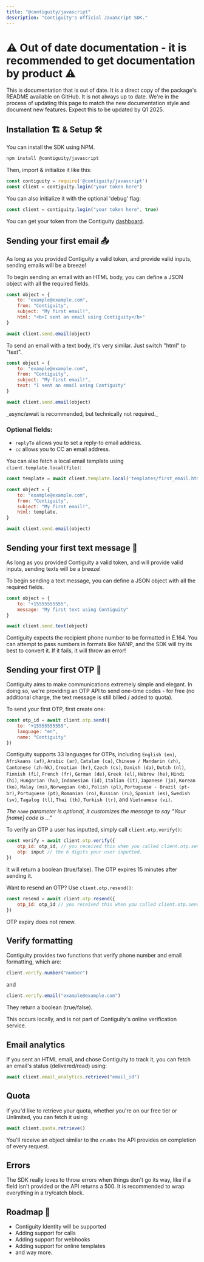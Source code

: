 ```yaml
---
title: "@contiguity/javascript"
description: "Contiguity's official JavaScript SDK."
---
```


# ⚠️ Out of date documentation - it is recommended to get documentation by product ⚠️
<Warning>
    This is documentation that is out of date. It is a direct copy of the package's README available on GitHub. It is not always up to date. 
</Warning>

<Note>
    We're in the process of updating this page to match the new documentation style and document new features. Expect this to be updated by Q1 2025.
</Note>


## Installation 🏗 & Setup 🛠

You can install the SDK using NPM.

```bash
npm install @contiguity/javascript
```

Then, import & initialize it like this:

```javascript
const contiguity = require('@contiguity/javascript')
const client = contiguity.login("your token here")
```

You can also initialize it with the optional 'debug' flag:

```javascript
const client = contiguity.login("your token here", true)
```

You can get your token from the Contiguity [dashboard](https://contiguity.co/dashboard).

## Sending your first email 📤

As long as you provided Contiguity a valid token, and provide valid inputs, sending emails will be a breeze!

To begin sending an email with an HTML body, you can define a JSON object with all the required fields.

```javascript
const object = {
    to: "example@example.com",
    from: "Contiguity",
    subject: "My first email!",
    html: "<b>I sent an email using Contiguity</b>"
}

await client.send.email(object)
```

To send an email with a text body, it's very similar. Just switch "html" to "text".

```javascript
const object = {
    to: "example@example.com",
    from: "Contiguity",
    subject: "My first email!",
    text: "I sent an email using Contiguity"
}

await client.send.email(object)
```

<Note>
_async/await is recommended, but technically not required._
</Note>

### Optional fields:

- `replyTo` allows you to set a reply-to email address.
- `cc` allows you to CC an email address.

You can also fetch a local email template using `client.template.local(file)`:

```javascript
const template = await client.template.local('templates/first_email.html')

const object = {
    to: "example@example.com",
    from: "Contiguity",
    subject: "My first email!",
    html: template,
}

await client.send.email(object)
```

## Sending your first text message 💬

As long as you provided Contiguity a valid token, and will provide valid inputs, sending texts will be a breeze!

To begin sending a text message, you can define a JSON object with all the required fields.

```javascript
const object = {
    to: "+15555555555",
    message: "My first text using Contiguity"
}

await client.send.text(object)
```

<Note>
Contiguity expects the recipient phone number to be formatted in E.164. You can attempt to pass numbers in formats like NANP, and the SDK will try its best to convert it. If it fails, it will throw an error!
</Note>

## Sending your first OTP 🔑

Contiguity aims to make communications extremely simple and elegant. In doing so, we're providing an OTP API to send one-time codes - for free (no additional charge, the text message is still billed / added to quota).

To send your first OTP, first create one:

```javascript
const otp_id = await client.otp.send({ 
    to: "+15555555555", 
    language: "en", 
    name: "Contiguity" 
})
```

Contiguity supports 33 languages for OTPs, including `English (en)`, `Afrikaans (af)`, `Arabic (ar)`, `Catalan (ca)`, `Chinese / Mandarin (zh)`, `Cantonese (zh-hk)`, `Croatian (hr)`, `Czech (cs)`, `Danish (da)`, `Dutch (nl)`, `Finnish (fi)`, `French (fr)`, `German (de)`, `Greek (el)`, `Hebrew (he)`, `Hindi (hi)`, `Hungarian (hu)`, `Indonesian (id)`, `Italian (it)`, `Japanese (ja)`, `Korean (ko)`, `Malay (ms)`, `Norwegian (nb)`, `Polish (pl)`, `Portuguese - Brazil (pt-br)`, `Portuguese (pt)`, `Romanian (ro)`, `Russian (ru)`, `Spanish (es)`, `Swedish (sv)`, `Tagalog (tl)`, `Thai (th)`, `Turkish (tr)`, and `Vietnamese (vi)`.

_The `name` parameter is optional, it customizes the message to say "Your \[name] code is ..."_

To verify an OTP a user has inputted, simply call `client.otp.verify()`:

```javascript
const verify = await client.otp.verify({
    otp_id: otp_id, // you received this when you called client.otp.send(),
    otp: input // the 6 digits your user inputted.
})
```

It will return a boolean (true/false). The OTP expires 15 minutes after sending it.

Want to resend an OTP? Use `client.otp.resend()`:

```javascript
const resend = await client.otp.resend({
    otp_id: otp_id // you received this when you called client.otp.send(),
})
```

OTP expiry does not renew.

## Verify formatting

Contiguity provides two functions that verify phone number and email formatting, which are:

```javascript
client.verify.number("number")
```

and

```javascript
client.verify.email("example@example.com")
```

They return a boolean (true/false).

<Note>
This occurs locally, and is not part of Contiguity's online verification service.
</Note>

## Email analytics

If you sent an HTML email, and chose Contiguity to track it, you can fetch an email's status (delivered/read) using:

```javascript
await client.email_analytics.retrieve("email_id")
```

## Quota

If you'd like to retrieve your quota, whether you're on our free tier or Unlimited, you can fetch it using:

```javascript
await client.quota.retrieve()
```

You'll receive an object similar to the `crumbs` the API provides on completion of every request.

## Errors

The SDK really loves to throw errors when things don't go its way, like if a field isn't provided or the API returns a 500. It is recommended to wrap everything in a try/catch block.

## Roadmap 🚦

- Contiguity Identity will be supported
- Adding support for calls
- Adding support for webhooks
- Adding support for online templates
- and way more.
